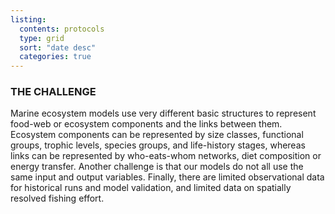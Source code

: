 ```yaml
---
listing: 
  contents: protocols
  type: grid
  sort: "date desc"
  categories: true
---
```


### THE CHALLENGE

Marine ecosystem models use very different basic structures to represent food-web or ecosystem components and the links between them. Ecosystem components can be represented by size classes, functional groups, trophic levels, species groups, and life-history stages, whereas links can be represented by who-eats-whom networks, diet composition or energy transfer. Another challenge is that our models do not all use the same input and output variables. Finally, there are limited observational data for historical runs and model validation, and limited data on spatially resolved fishing effort.
